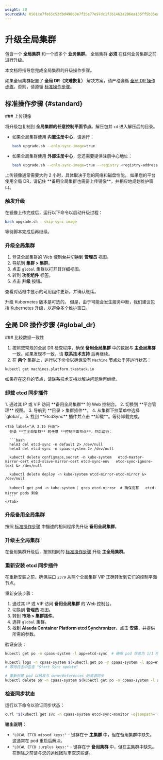 ```yaml
---
weight: 30
sourceSHA: 0501ce7fe65c53dbd49863e7f35e77e97dc1f361463a206ea135ff5b35ea4830
---
```


# 升级全局集群

<Term name="productShort" /> 包含一个 **全局集群** 和一个或多个 **业务集群**。
全局集群 **必须** 在任何业务集群之前进行升级。

本文档将指导您完成全局集群的升级操作步骤。

如果全局集群配置了 **全局 DR（灾难恢复）** 解决方案，请严格遵循 [全局 DR 操作步骤](#global_dr)。否则，请遵循 [标准操作步骤](#standard)。

## 标准操作步骤 \{#standard}

<Steps>
  ### 上传镜像

  将升级包复制到 **全局集群的任意控制平面节点**。解压包并 `cd` 进入解压后的目录。

  - 如果全局集群使用 **内置注册中心**，请运行：

    ```bash
    bash upgrade.sh --only-sync-image=true
    ```

  - 如果全局集群使用 **外部注册中心**，您还需要提供注册中心地址：

    ```bash
    bash upgrade.sh --only-sync-image=true --registry <registry-address> --username <username> --password <password>
    ```

  <Directive type="info" title="信息">
    上传镜像通常需要大约 2 小时，具体取决于您的网络和磁盘性能。
    如果您的平台使用全局 DR，请记住 **备用全局集群也需要上传镜像**，并相应地规划维护窗口。
  </Directive>

  ### 触发升级

  在镜像上传完成后，运行以下命令以启动升级过程：

  ```bash
  bash upgrade.sh --skip-sync-image
  ```

  等待脚本完成后再继续。

  ### 升级全局集群

  1. 登录全局集群的 Web 控制台并切换到 **管理员** 视图。
  2. 导航到 **集群 > 集群**。
  3. 点击 `global` 集群以打开其详细视图。
  4. 转到 **功能组件** 标签。
  5. 点击 **升级** 按钮。

  查看对话框中显示的可用组件更新，并确认继续。

  <Directive type="info" title="信息">
    升级 Kubernetes 版本是可选的。
    但是，由于可能会发生服务中断，我们建议包括 Kubernetes 升级，以避免多个维护窗口。
  </Directive>
</Steps>

## 全局 DR 操作步骤 \{#global\_dr}

<Steps>
  ### 比较数据一致性

  1. 按照您常规的全局 DR 检查程序，确保 **备用全局集群** 中的数据与 **主全局集群** 一致。如果发现不一致，请 **联系技术支持** 后再继续。
  2. 在 **两个** 集群上，运行以下命令以确保没有 `Machine` 节点处于非运行状态：

  ```bash
  kubectl get machines.platform.tkestack.io
  ```

  如果存在这样的节点，请联系技术支持以解决问题后再继续。

  ### 卸载 etcd 同步插件

  <Tabs>
    <Tab label="从 3.18 升级">
      1. 通过其 IP 或 VIP 访问 **备用全局集群** 的 Web 控制台。
      2. 切换到 **平台管理** 视图。
      3. 导航到 **目录 > 集群插件**。
      4. 从集群下拉菜单中选择 `global`。
      5. 找到 **EtcdSync** 插件并点击 **卸载**。等待卸载完成。
    </Tab>

    <Tab label="从 3.16 升级">
      登录 **主全局集群** 的任意 **控制平面节点**，然后运行：

      ```bash
      helm3 del etcd-sync -n default 2> /dev/null
      helm3 del etcd-sync -n cpaas-system 2> /dev/null

      kubectl delete configmaps,secret -n kube-system   etcd-master-mirror-cert etcd-slave-mirror-cert etcd-sync-env   etcd-sync-ignore-text &> /dev/null

      kubectl delete deploy -n kube-system etcd-mirror-etcd-mirror &> /dev/null

      kubectl get pod -n kube-system | grep etcd-mirror  # 确保没有   etcd-mirror pods 剩余
      ```
    </Tab>
  </Tabs>

  ### 升级备用全局集群

  按照 [标准操作步骤](#standard) 中描述的相同程序先升级 **备用全局集群**。

  ### 升级主全局集群

  在备用集群升级后，按照相同的 [标准操作步骤](#standard) 升级 **主全局集群**。

  ### 重新安装 etcd 同步插件

  在重新安装之前，确保端口 `2379` 从两个全局集群 VIP 正确转发到它们的控制平面节点。

  重新安装步骤：

  1. 通过其 IP 或 VIP 访问 **备用全局集群** 的 Web 控制台。
  2. 切换到 **管理员** 视图。
  3. 转到 **市场 > 集群插件**。
  4. 选择 `global` 集群。
  5. 找到 **Alauda Container Platform etcd Synchronizer**，点击 **安装**，并提供所需的参数。

  验证安装：

  ```bash
  kubectl get po -n cpaas-system -l app=etcd-sync  # 确保 pod 状态为 1/1 Running

  kubectl logs -n cpaas-system $(kubectl get po -n cpaas-system -l app=etcd-sync --no-headers | awk '{print $1}' | head -1) | grep -i "Start Sync update"
  # 等待日志中包含 "Start Sync update"

  # 重新创建 pod 以触发与 ownerReferences 的资源同步
  kubectl delete po -n cpaas-system $(kubectl get po -n cpaas-system -l app=etcd-sync --no-headers | awk '{print $1}' | head -1)
  ```

  ### 检查同步状态

  运行以下命令以验证同步状态：

  ```bash
  curl "$(kubectl get svc -n cpaas-system etcd-sync-monitor -ojsonpath='{.spec.clusterIP}')/check"
  ```

  **输出说明：**

  - `"LOCAL ETCD missed keys:"` – 键存在于 **主集群** 中，但在备用集群中缺失。这通常在 pod 重启后解决。
  - `"LOCAL ETCD surplus keys:"` – 键存在于 **备用集群** 中，但在主集群中缺失。在删除之前请与您的运维团队审查这些键。
</Steps>
